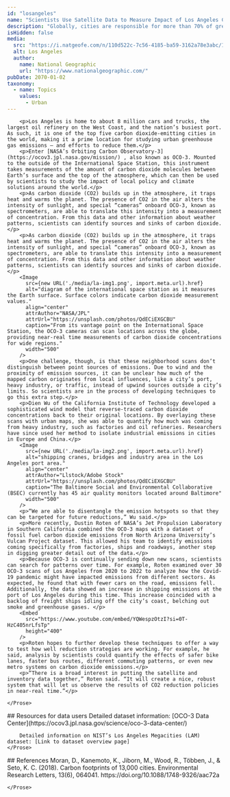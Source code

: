 ```yaml
---
id: "losangeles"
name: "Scientists Use Satellite Data to Measure Impact of Los Angeles Climate Solutions"
description: "Globally, cities are responsible for more than 70% of greenhouse gas emissions. Cities have the power to reduce emissions using policies that benefit the health of their citizens. The U.S. Greenhouse Gas Center welcomes a new set of tools aimed at supporting city decisionmakers."
isHidden: false
media:
  src: "https://i.natgeofe.com/n/110d522c-7c56-4185-ba59-3162a78e3abc/1_3x2.jpg"
  alt: Los Angeles
  author:
    name: National Geographic
    url: "https://www.nationalgeographic.com/"
pubDate: 2070-01-02
taxonomy:
  - name: Topics
    values:
      - Urban
---
```


<Block>
    <Prose>
        
        <p>Los Angeles is home to about 8 million cars and trucks, the largest oil refinery on the West Coast, and the nation’s busiest port. As such, it is one of the top five carbon dioxide-emitting cities in the world, making it a prime location for studying urban greenhouse gas emissions — and efforts to reduce them.</p>
        <p>Enter [NASA’s Orbiting Carbon Observatory-3](https://ocov3.jpl.nasa.gov/mission/) , also known as OCO-3. Mounted to the outside of the International Space Station, this instrument takes measurements of the amount of carbon dioxide molecules between Earth’s surface and the top of the atmosphere, which can then be used by scientists to study the impact of local policy and climate solutions around the world.</p>
        <p>As carbon dioxide (CO2) builds up in the atmosphere, it traps heat and warms the planet. The presence of CO2 in the air alters the intensity of sunlight, and special “cameras” onboard OCO-3, known as spectrometers, are able to translate this intensity into a measurement of concentration. From this data and other information about weather patterns, scientists can identify sources and sinks of carbon dioxide.</p>
        <p>As carbon dioxide (CO2) builds up in the atmosphere, it traps heat and warms the planet. The presence of CO2 in the air alters the intensity of sunlight, and special “cameras” onboard OCO-3, known as spectrometers, are able to translate this intensity into a measurement of concentration. From this data and other information about weather patterns, scientists can identify sources and sinks of carbon dioxide.</p>
        <Image 
          src={new URL('./media/la-img1.png', import.meta.url).href}
          alt="diagram of the international space station as it measures the Earth surface. Surface colors indicate carbon dioxide measurement values." 
          align="center"
          attrAuthor="NASA/JPL"
          attrUrl="https://unsplash.com/photos/QdECiEXGCBU"
          caption="From its vantage point on the International Space Station, the OCO-3 cameras can scan locations across the globe, providing near-real time measurements of carbon dioxide concentrations for wide regions." 
          width="500"
        />
        <p>One challenge, though, is that these neighborhood scans don’t distinguish between point sources of emissions. Due to wind and the proximity of emission sources, it can be unclear how much of the mapped carbon originates from local influences, like a city’s port, heavy industry, or traffic, instead of upwind sources outside a city’s limits. So scientists are in the process of developing techniques to go this extra step.</p>
        <p>Dien Wu of the California Institute of Technology developed a sophisticated wind model that reverse-traced carbon dioxide concentrations back to their original locations. By overlaying these scans with urban maps, she was able to quantify how much was coming from heavy industry, such as factories and oil refineries. Researchers have since used her method to isolate industrial emissions in cities in Europe and China.</p>
        <Image 
          src={new URL('./media/la-img2.png', import.meta.url).href}
          alt="shipping cranes, bridges and industry area in the Los Angeles port area." 
          align="center"
          attrAuthor="Llstock/Adobe Stock"
          attrUrl="https://unsplash.com/photos/QdECiEXGCBU"
          caption="The Baltimore Social and Environmental Collaborative (BSEC) currently has 45 air quality monitors located around Baltimore" 
          width="500"
        />
        <p>“We are able to disentangle the emission hotspots so that they can be targeted for future reductions,” Wu said.</p>
        <p>More recently, Dustin Roten of NASA’s Jet Propulsion Laboratory in Southern California combined the OCO-3 maps with a dataset of fossil fuel carbon dioxide emissions from North Arizona University’s Vulcan Project dataset. This allowed his team to identify emissions coming specifically from factories, ships and roadways, another step in digging greater detail out of the data.</p>
        <p>Because OCO-3 is continually sending down new scans, scientists can search for patterns over time. For example, Roten examined over 30 OCO-3 scans of Los Angeles from 2020 to 2022 to analyze how the Covid-19 pandemic might have impacted emissions from different sectors. As expected, he found that with fewer cars on the road, emissions fell. Additionally, the data showed an increase in shipping emissions at the port of Los Angeles during this time. This increase coincided with a backlog of freight ships idling off the city’s coast, belching out smoke and greenhouse gases. </p>
        <Embed
          src="https://www.youtube.com/embed/YQWespzOtzI?si=0T-HzC405nrLfsTp" 
          height="400"
        />
        <p>Roten hopes to further develop these techniques to offer a way to test how well reduction strategies are working. For example, he said, analysis by scientists could quantify the effects of safer bike lanes, faster bus routes, different commuting patterns, or even new metro systems on carbon dioxide emissions.</p>
        <p>“There is a broad interest in putting the satellite and inventory data together,” Roten said. “It will create a nice, robust system that will let us observe the results of CO2 reduction policies in near-real time.”</p>

    </Prose>

</Block>

<Block>
    <Prose>
        ## Resources for data users
        Detailed dataset information: [OCO-3 Data Center](https://ocov3.jpl.nasa.gov/science/oco-3-data-center/)

        Detailed information on NIST’s Los Angeles Megacities (LAM) dataset: [Link to dataset overview page]
    </Prose>

</Block>

<Block>
    <Prose>
        ## References
        Moran, D., Kanemoto, K., Jiborn, M., Wood, R., Többen, J., & Seto, K. C. (2018). Carbon footprints of 13,000 cities. Environmental Research Letters, 13(6), 064041. https://doi.org/10.1088/1748-9326/aac72a
        
    </Prose>

</Block>